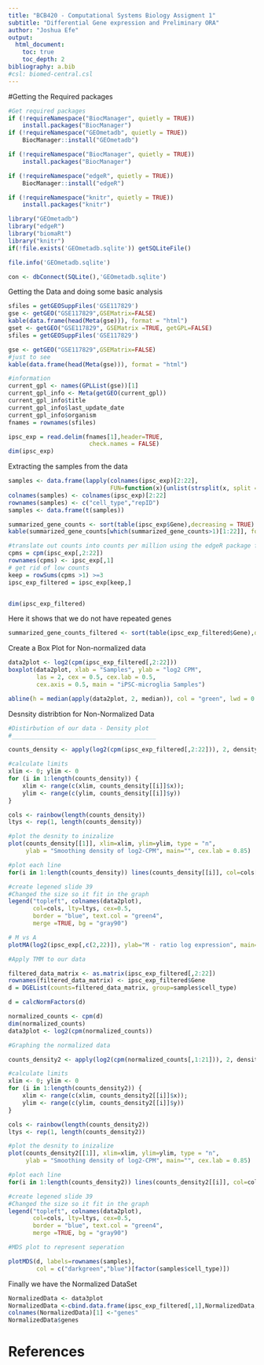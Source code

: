 ```yaml
---
title: "BCB420 - Computational Systems Biology Assigment 1"
subtitle: "Differential Gene expression and Preliminary ORA"
author: "Joshua Efe"
output:
  html_document:
    toc: true
    toc_depth: 2
bibliography: a.bib
#csl: biomed-central.csl
---
```



#Getting the Required packages
```r

#Get required packages
if (!requireNamespace("BiocManager", quietly = TRUE))
    install.packages("BiocManager")
if (!requireNamespace("GEOmetadb", quietly = TRUE))
    BiocManager::install("GEOmetadb")

if (!requireNamespace("BiocManager", quietly = TRUE))
    install.packages("BiocManager")

if (!requireNamespace("edgeR", quietly = TRUE))
    BiocManager::install("edgeR")

if (!requireNamespace("knitr", quietly = TRUE))
    install.packages("knitr")

library("GEOmetadb")
library("edgeR")
library("biomaRt")
library("knitr")
if(!file.exists('GEOmetadb.sqlite')) getSQLiteFile()

file.info('GEOmetadb.sqlite')

con <- dbConnect(SQLite(),'GEOmetadb.sqlite')
```

Getting the Data and doing some basic analysis
```r
sfiles = getGEOSuppFiles('GSE117829')
gse <- getGEO("GSE117829",GSEMatrix=FALSE)
kable(data.frame(head(Meta(gse))), format = "html")
gset <- getGEO("GSE117829", GSEMatrix =TRUE, getGPL=FALSE)
sfiles = getGEOSuppFiles('GSE117829')

gse <- getGEO("GSE117829",GSEMatrix=FALSE)
#just to see
kable(data.frame(head(Meta(gse))), format = "html")

#information
current_gpl <- names(GPLList(gse))[1]
current_gpl_info <- Meta(getGEO(current_gpl))
current_gpl_info$title
current_gpl_info$last_update_date
current_gpl_info$organism
fnames = rownames(sfiles)

ipsc_exp = read.delim(fnames[1],header=TRUE,
                       check.names = FALSE)
dim(ipsc_exp)
```


Extracting the samples from the data
```r
samples <- data.frame(lapply(colnames(ipsc_exp)[2:22],
                             FUN=function(x){unlist(strsplit(x, split = "(([P])|([5-9]))_"))[c(1,2)]}))
colnames(samples) <- colnames(ipsc_exp)[2:22]
rownames(samples) <- c("cell_type","repID") 
samples <- data.frame(t(samples))

summarized_gene_counts <- sort(table(ipsc_exp$Gene),decreasing = TRUE)
kable(summarized_gene_counts[which(summarized_gene_counts>1)[1:22]], format="html")
```


```r
#translate out counts into counts per million using the edgeR package function cpm
cpms = cpm(ipsc_exp[,2:22])
rownames(cpms) <- ipsc_exp[,1]
# get rid of low counts
keep = rowSums(cpms >1) >=3
ipsc_exp_filtered = ipsc_exp[keep,]


dim(ipsc_exp_filtered)
```

Here it shows that we do not have repeated genes
```r
summarized_gene_counts_filtered <- sort(table(ipsc_exp_filtered$Gene),decreasing = TRUE)

```

Create a Box Plot for Non-normalized data
```r
data2plot <- log2(cpm(ipsc_exp_filtered[,2:22]))
boxplot(data2plot, xlab = "Samples", ylab = "log2 CPM",
        las = 2, cex = 0.5, cex.lab = 0.5,
        cex.axis = 0.5, main = "iPSC-microglia Samples")

abline(h = median(apply(data2plot, 2, median)), col = "green", lwd = 0.6, lty = "dashed")

```

Desnsity distribtion for Non-Normalized Data
```r
#Distirbution of our data - Density plot
#_________________________________________

counts_density <- apply(log2(cpm(ipsc_exp_filtered[,2:22])), 2, density)

#calculate limits
xlim <- 0; ylim <- 0
for (i in 1:length(counts_density)) {
    xlim <- range(c(xlim, counts_density[[i]]$x)); 
    ylim <- range(c(ylim, counts_density[[i]]$y))
}

cols <- rainbow(length(counts_density))
ltys <- rep(1, length(counts_density))

#plot the desnity to inizalize
plot(counts_density[[1]], xlim=xlim, ylim=ylim, type = "n",
     ylab = "Smoothing density of log2-CPM", main="", cex.lab = 0.85)

#plot each line
for(i in 1:length(counts_density)) lines(counts_density[[i]], col=cols[i], lty=ltys[i])

#create legened slide 39
#Changed the size so it fit in the graph
legend("topleft", colnames(data2plot),
       col=cols, lty=ltys, cex=0.5,
       border = "blue", text.col = "green4",
       merge =TRUE, bg = "gray90")
```


```r
# M vs A
plotMA(log2(ipsc_exp[,c(2,22)]), ylab="M - ratio log expression", main="iPSC + vs - - example")
```

```r
#Apply TMM to our data 

filtered_data_matrix <- as.matrix(ipsc_exp_filtered[,2:22])
rownames(filtered_data_matrix) <- ipsc_exp_filtered$Gene
d = DGEList(counts=filtered_data_matrix, group=samples$cell_type)

d = calcNormFactors(d)

normalized_counts <- cpm(d)
dim(normalized_counts)
data3plot <- log2(cpm(normalized_counts))
```


```r
#Graphing the normalized data

counts_density2 <- apply(log2(cpm(normalized_counts[,1:21])), 2, density)

#calculate limits
xlim <- 0; ylim <- 0
for (i in 1:length(counts_density2)) {
    xlim <- range(c(xlim, counts_density2[[i]]$x)); 
    ylim <- range(c(ylim, counts_density2[[i]]$y))
}

cols <- rainbow(length(counts_density2))
ltys <- rep(1, length(counts_density2))

#plot the desnity to inizalize
plot(counts_density2[[1]], xlim=xlim, ylim=ylim, type = "n",
     ylab = "Smoothing density of log2-CPM", main="", cex.lab = 0.85)

#plot each line
for(i in 1:length(counts_density2)) lines(counts_density2[[i]], col=cols[i], lty=ltys[i])

#create legened slide 39
#Changed the size so it fit in the graph
legend("topleft", colnames(data2plot),
       col=cols, lty=ltys, cex=0.5,
       border = "blue", text.col = "green4",
       merge =TRUE, bg = "gray90")
```

```r
#MDS plot to represent seperation

plotMDS(d, labels=rownames(samples),
        col = c("darkgreen","blue")[factor(samples$cell_type)])
```

Finally we have the Normalized DataSet
```r

NormalizedData <- data3plot
NormalizedData <-cbind.data.frame(ipsc_exp_filtered[,1],NormalizedData, stringsAsFactors = FALSE)
colnames(NormalizedData)[1] <-"genes"
NormalizedData$genes

```

# References